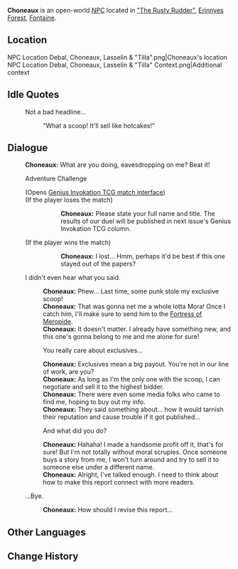 {{Meta
<!-- Remove this template after adding the missing info -->
|missing_NPC_profile  = yes
}}
{{Character Infobox
|type             = Open-World NPC
|image            = NPC Choneaux.png
|realname         = <!-- Optional, if different from in-game name -->
|deceased         = <!-- Past (for deceased prior to events of the game) or free response -->
|region           = Fontaine
|location         = Fontaine
|affiliation      = 
|title            = Reporter

|ancestry         = <!-- Clan/family -->
|father           = 
|mother           = 
|spouse           = 
|sibling          = 
|child            = 
|relative         = 

|voiceEN          = 
|voiceCN          = 
|voiceJP          = 
|voiceKR          = 
|dialoguereward   = 
}}
'''Choneaux''' is an open-world [[NPC]] located in [["The Rusty Rudder"]], [[Erinnyes Forest]], [[Fontaine]].

==Location==
<gallery>
NPC Location Debal, Choneaux, Lasselin & "Tilla".png|Choneaux's location
NPC Location Debal, Choneaux, Lasselin & "Tilla" Context.png|Additional context
</gallery>
<!--
==Profile==
Detailed story/lore information goes here.
''(To be added.)''

===Personality===
''(To be added.)''

===Appearance===
Keep appearance section short and concise. Limit to 2 paragraphs with 3-4 sentences each.
''(To be added.)''

==Quests and Events==
{{Quests and Events}}
-->
==Idle Quotes==
{{Dialogue Start}}
: {{DIcon|Idle}} Not a bad headline...
:: {{A|VO Choneaux 01.ogg}} "What a scoop! It'll sell like hotcakes!"
{{Dialogue End}}

==Dialogue==
{{Dialogue Start}}
:'''Choneaux:''' What are you doing, eavesdropping on me? Beat it!
:{{DIcon|TCG}} Adventure Challenge
:;(Opens [[Genius_Invokation_TCG/Stage/Choneaux/Regular_News|Genius Invokation TCG match interface]])
:;(If the player loses the match)
:::'''Choneaux:''' Please state your full name and title. The results of our duel will be published in next issue's Genius Invokation TCG column.
:;(If the player wins the match)
:::'''Choneaux:''' I lost... Hmm, perhaps it'd be best if this one stayed out of the papers?
:{{DIcon}} I didn't even hear what you said.
::'''Choneaux:''' Phew... Last time, some punk stole my exclusive scoop!
::'''Choneaux:''' That was gonna net me a whole lotta Mora! Once I catch him, I'll make sure to send him to the [[Fortress of Meropide]].
::'''Choneaux:''' It doesn't matter. I already have something new, and this one's gonna belong to me and me alone for sure!
::{{DIcon}} You really care about exclusives...
::'''Choneaux:''' Exclusives mean a big payout. You're not in our line of work, are you?
::'''Choneaux:''' As long as I'm the only one with the scoop, I can negotiate and sell it to the highest bidder.
::'''Choneaux:''' There were even some media folks who came to find me, hoping to buy out my info.
::'''Choneaux:''' They said something about... how it would tarnish their reputation and cause trouble if it got published...
::{{DIcon}} And what did you do?
::'''Choneaux:''' Hahaha! I made a handsome profit off it, that's for sure! But I'm not totally without moral scruples. Once someone buys a story from me, I won't turn around and try to sell it to someone else under a different name.
::'''Choneaux:''' Alright, I've talked enough. I need to think about how to make this report connect with more readers.
:{{DIcon}} ...Bye.
::'''Choneaux:''' How should I revise this report...
{{Dialogue End}}
<!--
==Event Dialogue==
===Event Name===
{{Dialogue Start}}
:'''{{subst:PAGENAME}}:'''
{{Dialogue End}}
-->

==Other Languages==
{{Other Languages|default_hidden=1
|en      = Choneaux
|zhs     = 肖诺
|zhs_rm  = Xiāonuò
|zht     = 肖諾
|zht_rm  = Xiāonuò
|ja      = ショヌー
|ja_rm   = Shonuu
|ko      = 쇼누
|ko_rm   = 
|es      = Choneaux
|fr      = Choneaux
|ru      = Шоно
|th      = Choneaux
|vi      = Choneaux
|de      = Choneaux
|id      = Choneaux
|pt      = Choneaux
|tr      = Choneaux
|it      = Choneaux
}}

==Change History==
{{Change History|4.2}}
<!--
==References==
{{Reflist}}-->